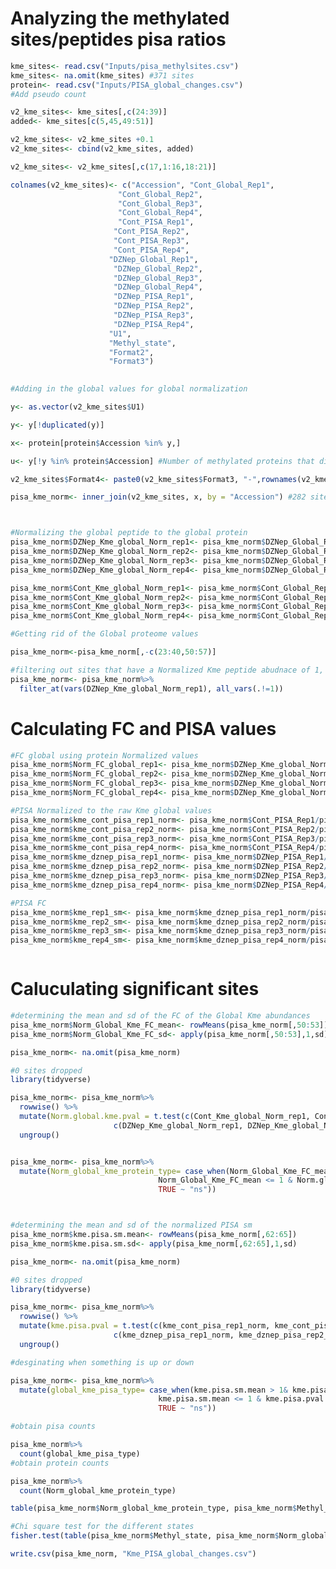 # Analyzing the methylated sites/peptides pisa ratios

```r


kme_sites<- read.csv("Inputs/pisa_methylsites.csv")
kme_sites<- na.omit(kme_sites) #371 sites
protein<- read.csv("Inputs/PISA_global_changes.csv")
#Add pseudo count

v2_kme_sites<- kme_sites[,c(24:39)]
added<- kme_sites[c(5,45,49:51)]

v2_kme_sites<- v2_kme_sites +0.1
v2_kme_sites<- cbind(v2_kme_sites, added)

v2_kme_sites<- v2_kme_sites[,c(17,1:16,18:21)]

colnames(v2_kme_sites)<- c("Accession", "Cont_Global_Rep1",
                        "Cont_Global_Rep2",
                        "Cont_Global_Rep3",
                        "Cont_Global_Rep4",
                        "Cont_PISA_Rep1",
                       "Cont_PISA_Rep2",
                       "Cont_PISA_Rep3",
                       "Cont_PISA_Rep4",
                      "DZNep_Global_Rep1",
                       "DZNep_Global_Rep2",
                       "DZNep_Global_Rep3",
                       "DZNep_Global_Rep4",
                       "DZNep_PISA_Rep1",
                       "DZNep_PISA_Rep2",
                       "DZNep_PISA_Rep3",
                       "DZNep_PISA_Rep4",
                      "U1",
                      "Methyl_state",
                      "Format2",
                      "Format3")
                      

#Adding in the global values for global normalization

y<- as.vector(v2_kme_sites$U1)

y<- y[!duplicated(y)]

x<- protein[protein$Accession %in% y,] 

u<- y[!y %in% protein$Accession] #Number of methylated proteins that didn't make the cutoff at the protein level: 58

v2_kme_sites$Format4<- paste0(v2_kme_sites$Format3, "-",rownames(v2_kme_sites))

pisa_kme_norm<- inner_join(v2_kme_sites, x, by = "Accession") #282 sites out of 371 have proteins with cutoff



#Normalizing the global peptide to the global protein
pisa_kme_norm$DZNep_Kme_global_Norm_rep1<- pisa_kme_norm$DZNep_Global_Rep1.x/pisa_kme_norm$DZNep_Global_Rep1.y
pisa_kme_norm$DZNep_Kme_global_Norm_rep2<- pisa_kme_norm$DZNep_Global_Rep2.x/pisa_kme_norm$DZNep_Global_Rep2.y
pisa_kme_norm$DZNep_Kme_global_Norm_rep3<- pisa_kme_norm$DZNep_Global_Rep3.x/pisa_kme_norm$DZNep_Global_Rep3.y
pisa_kme_norm$DZNep_Kme_global_Norm_rep4<- pisa_kme_norm$DZNep_Global_Rep4.x/pisa_kme_norm$DZNep_Global_Rep4.y

pisa_kme_norm$Cont_Kme_global_Norm_rep1<- pisa_kme_norm$Cont_Global_Rep1.x/pisa_kme_norm$Cont_Global_Rep1.y
pisa_kme_norm$Cont_Kme_global_Norm_rep2<- pisa_kme_norm$Cont_Global_Rep2.x/pisa_kme_norm$Cont_Global_Rep2.y
pisa_kme_norm$Cont_Kme_global_Norm_rep3<- pisa_kme_norm$Cont_Global_Rep3.x/pisa_kme_norm$Cont_Global_Rep3.y
pisa_kme_norm$Cont_Kme_global_Norm_rep4<- pisa_kme_norm$Cont_Global_Rep4.x/pisa_kme_norm$Cont_Global_Rep4.y

#Getting rid of the Global proteome values

pisa_kme_norm<-pisa_kme_norm[,-c(23:40,50:57)]

#filtering out sites that have a Normalized Kme peptide abudnace of 1, which means it's the sole peptide responsible for the protien abundance
pisa_kme_norm<- pisa_kme_norm%>%
  filter_at(vars(DZNep_Kme_global_Norm_rep1), all_vars(.!=1))

```

# Calculating FC and PISA values 
```r

#FC global using protein Normalized values
pisa_kme_norm$Norm_FC_global_rep1<- pisa_kme_norm$DZNep_Kme_global_Norm_rep1/pisa_kme_norm$Cont_Kme_global_Norm_rep1
pisa_kme_norm$Norm_FC_global_rep2<- pisa_kme_norm$DZNep_Kme_global_Norm_rep2/pisa_kme_norm$Cont_Kme_global_Norm_rep2
pisa_kme_norm$Norm_FC_global_rep3<- pisa_kme_norm$DZNep_Kme_global_Norm_rep3/pisa_kme_norm$Cont_Kme_global_Norm_rep3
pisa_kme_norm$Norm_FC_global_rep4<- pisa_kme_norm$DZNep_Kme_global_Norm_rep4/pisa_kme_norm$Cont_Kme_global_Norm_rep4

#PISA Normalized to the raw Kme global values
pisa_kme_norm$kme_cont_pisa_rep1_norm<- pisa_kme_norm$Cont_PISA_Rep1/pisa_kme_norm$Cont_Global_Rep1
pisa_kme_norm$kme_cont_pisa_rep2_norm<- pisa_kme_norm$Cont_PISA_Rep2/pisa_kme_norm$Cont_Global_Rep2
pisa_kme_norm$kme_cont_pisa_rep3_norm<- pisa_kme_norm$Cont_PISA_Rep3/pisa_kme_norm$Cont_Global_Rep3
pisa_kme_norm$kme_cont_pisa_rep4_norm<- pisa_kme_norm$Cont_PISA_Rep4/pisa_kme_norm$Cont_Global_Rep4
pisa_kme_norm$kme_dznep_pisa_rep1_norm<- pisa_kme_norm$DZNep_PISA_Rep1/pisa_kme_norm$DZNep_Global_Rep1
pisa_kme_norm$kme_dznep_pisa_rep2_norm<- pisa_kme_norm$DZNep_PISA_Rep2/pisa_kme_norm$DZNep_Global_Rep2
pisa_kme_norm$kme_dznep_pisa_rep3_norm<- pisa_kme_norm$DZNep_PISA_Rep3/pisa_kme_norm$DZNep_Global_Rep3
pisa_kme_norm$kme_dznep_pisa_rep4_norm<- pisa_kme_norm$DZNep_PISA_Rep4/pisa_kme_norm$DZNep_Global_Rep4

#PISA FC
pisa_kme_norm$kme_rep1_sm<- pisa_kme_norm$kme_dznep_pisa_rep1_norm/pisa_kme_norm$kme_cont_pisa_rep1_norm
pisa_kme_norm$kme_rep2_sm<- pisa_kme_norm$kme_dznep_pisa_rep2_norm/pisa_kme_norm$kme_cont_pisa_rep2_norm
pisa_kme_norm$kme_rep3_sm<- pisa_kme_norm$kme_dznep_pisa_rep3_norm/pisa_kme_norm$kme_cont_pisa_rep3_norm
pisa_kme_norm$kme_rep4_sm<- pisa_kme_norm$kme_dznep_pisa_rep4_norm/pisa_kme_norm$kme_cont_pisa_rep4_norm



```

# Caluculating significant sites

```r

#determining the mean and sd of the FC of the Global Kme abundances
pisa_kme_norm$Norm_Global_Kme_FC_mean<- rowMeans(pisa_kme_norm[,50:53])
pisa_kme_norm$Norm_Global_Kme_FC_sd<- apply(pisa_kme_norm[,50:53],1,sd)

pisa_kme_norm<- na.omit(pisa_kme_norm)

#0 sites dropped
library(tidyverse)

pisa_kme_norm<- pisa_kme_norm%>%
  rowwise() %>%
  mutate(Norm.global.kme.pval = t.test(c(Cont_Kme_global_Norm_rep1, Cont_Kme_global_Norm_rep2, Cont_Kme_global_Norm_rep3, Cont_Kme_global_Norm_rep4),
                       c(DZNep_Kme_global_Norm_rep1, DZNep_Kme_global_Norm_rep2, DZNep_Kme_global_Norm_rep3, DZNep_Kme_global_Norm_rep4))$p.value)%>%
  ungroup()


pisa_kme_norm<- pisa_kme_norm%>%
  mutate(Norm_global_kme_protein_type= case_when(Norm_Global_Kme_FC_mean > 1& Norm.global.kme.pval <=0.05 ~ "Norm.Up with DZNep",
                                 Norm_Global_Kme_FC_mean <= 1 & Norm.global.kme.pval <= 0.05 ~"Norm.Down with DZNep",
                                 TRUE ~ "ns"))



#determining the mean and sd of the normalized PISA sm
pisa_kme_norm$kme.pisa.sm.mean<- rowMeans(pisa_kme_norm[,62:65])
pisa_kme_norm$kme.pisa.sm.sd<- apply(pisa_kme_norm[,62:65],1,sd)

pisa_kme_norm<- na.omit(pisa_kme_norm)

#0 sites dropped
library(tidyverse)

pisa_kme_norm<- pisa_kme_norm%>%
  rowwise() %>%
  mutate(kme.pisa.pval = t.test(c(kme_cont_pisa_rep1_norm, kme_cont_pisa_rep2_norm, kme_cont_pisa_rep3_norm, kme_cont_pisa_rep4_norm),
                       c(kme_dznep_pisa_rep1_norm, kme_dznep_pisa_rep2_norm, kme_dznep_pisa_rep3_norm, kme_dznep_pisa_rep4_norm))$p.value)%>%
  ungroup()

#desginating when something is up or down

pisa_kme_norm<- pisa_kme_norm%>%
  mutate(global_kme_pisa_type= case_when(kme.pisa.sm.mean > 1& kme.pisa.pval <=0.05 ~ "Stabilized with DZNep",
                                 kme.pisa.sm.mean <= 1 & kme.pisa.pval <= 0.05 ~"Destabilized with DZNep",
                                 TRUE ~ "ns"))

#obtain pisa counts

pisa_kme_norm%>%
  count(global_kme_pisa_type)
#obtain protein counts

pisa_kme_norm%>%
  count(Norm_global_kme_protein_type)

table(pisa_kme_norm$Norm_global_kme_protein_type, pisa_kme_norm$Methyl_state)

#Chi square test for the different states
fisher.test(table(pisa_kme_norm$Methyl_state, pisa_kme_norm$Norm_global_kme_protein_type))

```

```r
write.csv(pisa_kme_norm, "Kme_PISA_global_changes.csv")

```
